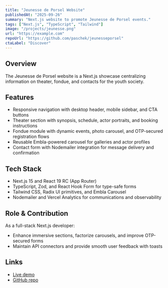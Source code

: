 ```yaml
---
title: "Jeunesse de Porsel Website"
publishedAt: "2025-09-26"
summary: "Next.js website to promote Jeunesse de Porsel events."
tags: ["Next.js", "TypeScript", "Tailwind"]
image: "/projects/jeunesse.png"
url: "https://example.com"
repoUrl: "https://github.com/paschek/jeunesseporsel"
ctaLabel: "Discover"
---
```


## Overview

The Jeunesse de Porsel website is a Next.js showcase centralizing information on theater, fondue, and contacts for the youth society.

## Features

- Responsive navigation with desktop header, mobile sidebar, and CTA buttons
- Theater section with synopsis, schedule, actor portraits, and booking instructions
- Fondue module with dynamic events, photo carousel, and OTP-secured registration flows
- Reusable Embla-powered carousel for galleries and actor profiles
- Contact form with Nodemailer integration for message delivery and confirmation

## Tech Stack

- Next.js 15 and React 19 RC (App Router)
- TypeScript, Zod, and React Hook Form for type-safe forms
- Tailwind CSS, Radix UI primitives, and Embla Carousel
- Nodemailer and Vercel Analytics for communications and observability

## Role & Contribution

As a full-stack Next.js developer:

- Enhance immersive sections, factorize carousels, and improve OTP-secured forms
- Maintain API connectors and provide smooth user feedback with toasts

## Links

- [Live demo](https://example.com)
- [GitHub repo](https://github.com/paschek/jeunesseporsel)
